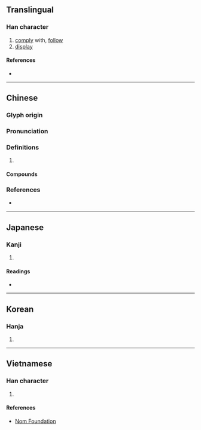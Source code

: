 {{character info}}
==Translingual==

===Han character===
{{Han char|rn=60|rad=彳|as=06|sn=9|four=27220|canj=HOPA|ids=⿰彳旬}}

# [[comply]] with, [[follow]]
# [[display]]

====References====
* {{Han ref|kx=0366.110|dkj=10091|dj=0687.050|hdz=20819.210|uh=5F87|ud=24455|bh=ABE0|bd=44000}}

----

==Chinese==
{{zh-forms}}

===Glyph origin===
{{Han etym}}

===Pronunciation===
{{zh-pron
|m=xùn
|c=seon1,seon6
|mc=y
|oc=y
|cat=
}}

===Definitions===
{{zh-hanzi}}

# {{rfdef|zh}}

====Compounds====
{{zh-der|不徇顏面|徇公忘己|徇公滅私|徇務|徇國忘家|徇國忘己|徇國忘身|徇地|徇情|徇情枉法|徇私|徇私作弊|徇私廢公|徇私舞弊|徇罰|徇義|徇行|徇通|徇首|徇齊|烈士徇名|瞻徇|貪夫徇財}}

===References===
* {{R:yue:Hanzi}}

----

==Japanese==

===Kanji===
{{ja-kanji|grade=|rs=彳06}}

# {{rfdef|ja|sort=彳06}}

====Readings====
* {{ja-readings
|goon=じゅん
|kanon=しゅん
|kun=あまね-し, したが-う, とな-える
}}

----

==Korean==

===Hanja===
{{ko-hanja|hangeul=순|eumhun=|rv=sun|mr=sun|y=swun}}

# {{rfdef|ko|sort=彳06}}

----

==Vietnamese==

===Han character===
{{vi-hantu|rs=彳06|[[toang]], [[toạng]], [[tuân]], [[tuẫn]]}}

# {{rfdef|vi|sort=彳06}}

====References====
* [http://nomfoundation.org/common/nom_details.php?codepoint=5f87 Nom Foundation]